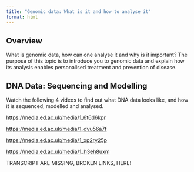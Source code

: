 ```yaml
---
title: "Genomic data: What is it and how to analyse it"
format: html
---
```


## Overview

What is genomic data, how can one analyse it and why is it important? The purpose of this topic is to introduce you to genomic data and explain how its analysis enables personalised treatment and prevention of disease.

## DNA Data: Sequencing and Modelling 

Watch the following 4 videos to find out what DNA data looks like, and how it is sequenced, modelled and analysed.

<https://media.ed.ac.uk/media/1_6t6d6kpr>

<https://media.ed.ac.uk/media/1_dvu56a7f>

<https://media.ed.ac.uk/media/1_xp2ry25p>

<https://media.ed.ac.uk/media/1_h3eh8uxm>

TRANSCRIPT ARE MISSING, BROKEN LINKS, HERE!
